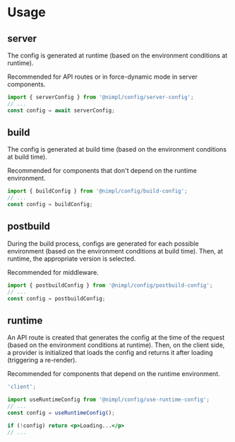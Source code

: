 # Usage

## server

The config is generated at runtime (based on the environment conditions at runtime).

Recommended for API routes or in force-dynamic mode in server components.

```jsx
import { serverConfig } from '@nimpl/config/server-config';
// ...
const config = await serverConfig;
```

## build

The config is generated at build time (based on the environment conditions at build time).

Recommended for components that don't depend on the runtime environment.

```jsx
import { buildConfig } from '@nimpl/config/build-config';
// ...
const config = buildConfig;
```

## postbuild

During the build process, configs are generated for each possible environment (based on the environment conditions at build time). Then, at runtime, the appropriate version is selected.

Recommended for middleware.

```jsx
import { postbuildConfig } from '@nimpl/config/postbuild-config';
// ...
const config = postbuildConfig;
```

## runtime

An API route is created that generates the config at the time of the request (based on the environment conditions at runtime). Then, on the client side, a provider is initialized that loads the config and returns it after loading (triggering a re-render).

Recommended for components that depend on the runtime environment.

```jsx
'client';

import useRuntimeConfig from '@nimpl/config/use-runtime-config';
// ...
const config = useRuntimeConfig();

if (!config) return <p>Loading...</p>
// ...
```
